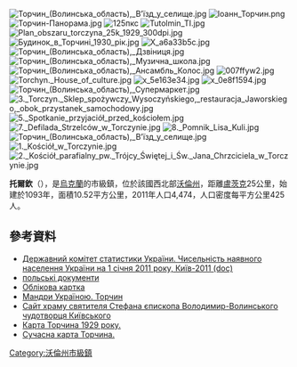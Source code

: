 {{No footnotes|time=2015-09-16T14:25:47+00:00}}
[[Image:Торчин_(Волинська_область),_В'їзд_у_селище.jpg|right]]
[[Image:Іоанн_Торчин.png|right]]
[[Image:Торчин-Панорама.jpg|right]]
[[Image:Torchyn.PNG|125пкс]]
[[Image:Tutolmin_TI.jpg|right]]
<!-- 檔案不存在 [[Image:Leopold_lis_kula_by_olgasha-d2o2ldj.png|right]] -->
<!-- 檔案不存在 [[Image:775_Кустанайський_полк_-_Торчин_-_Жовтень_1917.jpg|right]] -->
[[Image:Plan_obszaru_torczyna_25k_1929_300dpi.jpg|right]]
[[Image:Будинок_в_Торчині_1930_рік.jpg|right]]
[[Image:X_a6a33b5c.jpg|right]]
[[Image:Торчин_(Волинська_область),_Дзвіниця.jpg|right]]
[[Image:Торчин_(Волинська_область),_Музична_школа.jpg|right]]
[[Image:Торчин_(Волинська_область),_Ансамбль_Колос.jpg|right]]
[[Image:007ffyw2.jpg|right]]
[[Image:Torchyn._House_of_culture.jpg|right]]
[[Image:x_5e163e34.jpg|right]]
[[Image:x_0e8f1594.jpg|right]]
[[Image:Торчин_(Волинська_область),_Супермаркет.jpg|right]]
[[Image:3._Torczyn._Sklep_spożywczy_Wysoczyńskiego,_restauracja_Jaworskiego,_obok_przystanek_samochodowy.jpg|right]]
<!-- 檔案不存在 [[Image:4._Imieniny_kierownika_szkoły_Pawła_Korszowskiego_i_zakończenie_roku_szkolnego_193132.jpg|right]] -->
[[Image:5._Spotkanie_przyjaciół_przed_kościołem.jpg|right]]
<!-- 檔案不存在 [[Image:6._Okolicznościowa_defilada_Strzelców_w_Torczynie.jpg|right]] -->
[[Image:7._Defilada_Strzelców_w_Torczynie.jpg|right]]
[[Image:8._Pomnik_Lisa_Kuli.jpg|right]]
[[Image:Торчин_(Волинська_область),_В'їзд_у_селище.jpg|right]]
[[Image:1._Kościół_w_Torczynie.jpg|right]]
[[Image:2._Kościół_parafialny_pw._Trójcy_Świętej_i_Św._Jana_Chrzciciela_w_Torczynie.jpg|right]]
{{coord|50|45|49|N|24|59|55|E|scale:30000|display=title}}

'''托爾欽'''（{{lang-uk|Торчин}}），是[[烏克蘭|烏克蘭]]的市級鎮，位於該國西北部[[沃倫州|沃倫州]]，距離[[盧茨克|盧茨克]]25公里，始建於1093年，面積10.52平方公里，2011年人口4,474，人口密度每平方公里425人。

==參考資料==
*[https://web.archive.org/web/20121010205321/http://stat6.stat.lviv.ua/PXWEB2007/ukr/publ/2011/chnas.zip Державний комітет статистики України. Чисельність наявного населення України на 1 січня 2011 року, Київ-2011 (doc)]
*[http://wolyn.ovh.org/opisy/torczyn-07.html польські документи] {{Wayback|url=http://wolyn.ovh.org/opisy/torczyn-07.html |date=20170704110050 }}
* [http://gska2.rada.gov.ua/pls/z7502/A005?rdat1=25.06.2008&rf7571=4040 Облікова картка]{{dead link|date=2018年3月 |bot=InternetArchiveBot |fix-attempted=yes }}
* [http://tutbuv.com/?p=2603 Мандри Україною. Торчин] {{Wayback|url=http://tutbuv.com/?p=2603 |date=20200810082753 }}
* [https://web.archive.org/web/20160304115537/http://www.torchyn.org.ua/ Сайт храму святителя Стефана єпископа Володимир-Волинського чудотворця Київського]
* [http://www.oldmaps.org.ua/maps/plans/plan_obszaru_torczyna_25k_1929_300dpi.jpg Карта Торчина 1929 року.]{{dead link|date=2018年3月 |bot=InternetArchiveBot |fix-attempted=yes }}
* [http://maps.visicom.ua?c/25.0035:50.7630:14/m/25.0035:50.7631/ Сучасна карта Торчина.] {{Wayback|url=http://maps.visicom.ua/?c%2F25.0035%3A50.7630%3A14%2Fm%2F25.0035%3A50.7631%2F |date=20160406125618 }}

{{DEFAULTSORT:Торчин}}
[[Category:沃倫州市級鎮|Category:沃倫州市級鎮]]


{{Volyn-geo-stub}}